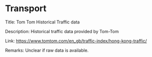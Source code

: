 # Transport {#transport}

Title: Tom Tom Historical Traffic data 

Description: Historical traffic data provided by Tom-Tom

Link: <https://www.tomtom.com/en_gb/traffic-index/hong-kong-traffic/>

Remarks: Unclear if raw data is available.
